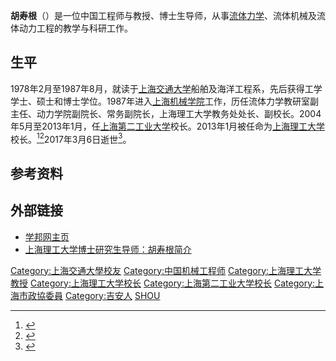 '''胡寿根'''（{{bd|1959年|9月|2017年|3月6日|catIdx=Hu}}）是一位中国工程师与教授、博士生导师，从事[[流体力学|流体力学]]、流体机械及流体动力工程的教学与科研工作。

==生平==
1978年2月至1987年8月，就读于[[上海交通大学|上海交通大学]]船舶及海洋工程系，先后获得工学学士、硕士和博士学位。1987年进入[[上海机械学院|上海机械学院]]工作，历任流体力学教研室副主任、动力学院副院长、常务副院长，上海理工大学教务处处长、副校长。2004年5月至2013年1月，任[[上海第二工业大学|上海第二工业大学]]校长。2013年1月被任命为[[上海理工大学|上海理工大学]]校长。<ref >{{cite web|url=http://news.youth.cn/jsxw/201412/t20141205_6177955.htm | language= | title=胡寿根任上海理工大学校长（简历） |publisher=中国共产党新闻网 |date=2014-12-05 |accessdate= }}</ref><ref >{{cite web|url=http://gov.hebnews.cn/2013-01/15/content_3048758.htm | language= | title=54岁胡寿根任上海理工大学校长（简历） |publisher=中共新闻网  |date=2013-01-15  |accessdate= }}</ref>2017年3月6日逝世<ref name="上海理工大学 2017">{{cite web | title=讣 告 | website=上海理工大学 | date=2017-03-08 | url=http://www.usst.edu.cn/s/1/t/517/57/95/info87957.htm | language=zh | accessdate=2017-03-08}}</ref>。

== 参考资料 ==
{{reflist}}

== 外部链接 ==
*[http://www.xuebang.com.cn/teacherId262077/ 学邦网主页]{{dead link|date=2018年4月 |bot=InternetArchiveBot |fix-attempted=yes }}
*[http://www.gk114.com/yjsyx/3077/3581/20120903140862.htm 上海理工大学博士研究生导师：胡寿根简介]

{{DEFAULTSORT:H}}
[[Category:上海交通大學校友|Category:上海交通大學校友]]
[[Category:中国机械工程师|Category:中国机械工程师]]
[[Category:上海理工大学教授|Category:上海理工大学教授]]
[[Category:上海理工大学校长|Category:上海理工大学校长]]
[[Category:上海第二工业大学校长|Category:上海第二工业大学校长]]
[[Category:上海市政協委員|Category:上海市政協委員]]
[[Category:吉安人|Category:吉安人]]
[[Category:胡姓|SHOU]]